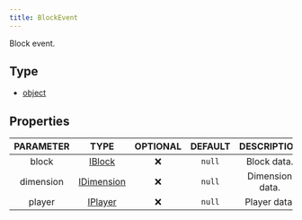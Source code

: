 ```yaml
---
title: BlockEvent
---
```


Block event.

## Type
- [object](https://developer.mozilla.org/en-US/docs/Web/JavaScript/Reference/Global_Objects/Object)

## Properties

| PARAMETER | TYPE | OPTIONAL | DEFAULT | DESCRIPTION |
| :-------: | :--: | :------: | :-----: | :---------: |
| block | [IBlock](https://docs.microsoft.com/en-us/minecraft/creator/scriptapi/mojang-minecraft/block) |  ❌   | `null`  | Block data. |
| dimension | [IDimension](https://docs.microsoft.com/en-us/minecraft/creator/scriptapi/mojang-minecraft/dimension) |  ❌   | `null`  | Dimension data. |
| player | [IPlayer](https://docs.microsoft.com/en-us/minecraft/creator/scriptapi/mojang-minecraft/player) |  ❌   | `null`  | Player data. |
